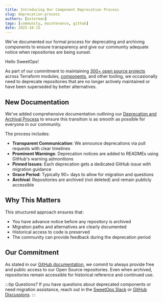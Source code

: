 ```yaml
---
title: Introducing Our Component Deprecation Process
slug: deprecation-process
authors: [osterman]
tags: [community, maintenance, github]
date: 2025-10-15
---
```



<Intro>
We've documented our formal process for deprecating and archiving components to ensure transparency and give our community adequate notice when repositories are being sunset.
</Intro>

Hello SweetOps!

As part of our commitment to maintaining [300+ open source projects](https://github.com/cloudposse/) across Terraform modules, [components](https://github.com/cloudposse-terraform-components), and other tooling, we occasionally need to deprecate repositories that are no longer actively maintained or have been superseded by better alternatives.

## New Documentation

We've added comprehensive documentation outlining our [Deprecation and Archival Process](/community/contribute/our-github#deprecation-and-archival-process) to ensure this transition is as smooth as possible for everyone in our community.

The process includes:

- **Transparent Communication**: We announce deprecations via pull requests with clear timelines
- **Prominent Warnings**: Deprecation notices are added to READMEs using GitHub's warning admonitions
- **Pinned Issues**: Each deprecation gets a dedicated GitHub issue with migration guidance
- **Grace Period**: Typically 90+ days to allow for migration and questions
- **Archival**: Repositories are archived (not deleted) and remain publicly accessible

## Why This Matters

This structured approach ensures that:
- You have advance notice before any repository is archived
- Migration paths and alternatives are clearly documented
- Historical access to code is preserved
- The community can provide feedback during the deprecation period

## Our Commitment

As stated in our [GitHub documentation](/community/contribute/our-github), we commit to always provide free and public access to our Open Source repositories. Even when archived, repositories remain accessible for historical reference and continued use.

:::tip Questions?
If you have questions about deprecated components or need migration assistance, reach out in the [SweetOps Slack](https://cloudposse.com/slack) or [GitHub Discussions](https://github.com/orgs/cloudposse/discussions).
:::
